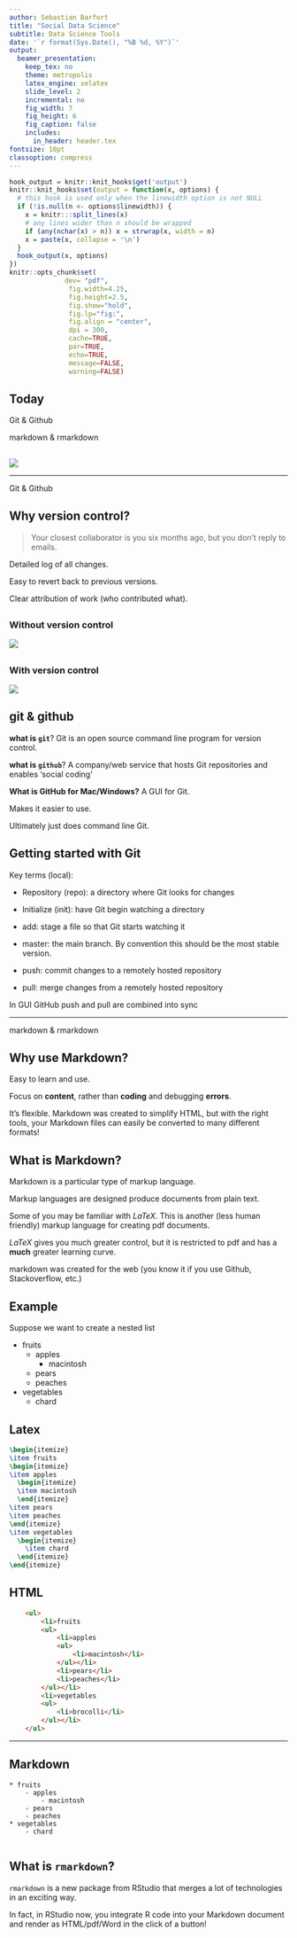 ```yaml
---
author: Sebastian Barfort
title: "Social Data Science"
subtitle: Data Science Tools
date: '`r format(Sys.Date(), "%B %d, %Y")`'
output:
  beamer_presentation:
    keep_tex: no
    theme: metropolis
    latex_engine: xelatex
    slide_level: 2
    incremental: no
    fig_width: 7
    fig_height: 6
    fig_caption: false
    includes:
      in_header: header.tex
fontsize: 10pt
classoption: compress
---
```


```r
hook_output = knitr::knit_hooks$get('output')
knitr::knit_hooks$set(output = function(x, options) {
  # this hook is used only when the linewidth option is not NULL
  if (!is.null(n <- options$linewidth)) {
    x = knitr:::split_lines(x)
    # any lines wider than n should be wrapped
    if (any(nchar(x) > n)) x = strwrap(x, width = n)
    x = paste(x, collapse = '\n')
  }
  hook_output(x, options)
})
knitr::opts_chunk$set(
              dev= "pdf",
               fig.width=4.25,
               fig.height=2.5,
               fig.show="hold",
               fig.lp="fig:",
               fig.align = "center",
               dpi = 300,
               cache=TRUE,
               par=TRUE,
               echo=TRUE,
               message=FALSE,
               warning=FALSE)
```

## Today

Git & Github

markdown & rmarkdown

##

![](figures/dilbert2.jpg)

---

\LARGE Git & Github

## Why version control?

> Your closest collaborator is you six months ago, but you don't reply to emails.

Detailed log of all changes.

Easy to revert back to previous versions.

Clear attribution of work (who contributed what).

## 

### Without version control

\centering
![](figures/nogit.jpg)


##

### With version control

\centering
![](figures/git.jpg)


## git & github

**what is `git`**?
Git is an open source command line program for version control.

**what is `github`**? 
A company/web service that hosts Git repositories and enables 'social coding'

**What is GitHub for Mac/Windows?**
A GUI for Git.

Makes it easier to use.

Ultimately just does command line Git.

## Getting started with Git

Key terms (local):

- Repository (repo): a directory where Git looks for changes

- Initialize (init): have Git begin watching a directory

- add: stage a file so that Git starts watching it

- master: the main branch. By convention this should be the most stable version.

- push: commit changes to a remotely hosted repository

- pull: merge changes from a remotely hosted repository

In GUI GitHub push and pull are combined into sync

---

\LARGE markdown & rmarkdown

## Why use Markdown?

Easy to learn and use.

Focus on __content__, rather than __coding__ and debugging __errors__.

It's flexible. Markdown was created to simplify HTML, but with the right tools, your Markdown files can easily be converted to many different formats!

## What is Markdown?

Markdown is a particular type of markup language.

Markup languages are designed produce documents from plain text.

Some of you may be familiar with _LaTeX_. This is another (less human friendly) markup language for creating pdf documents.

_LaTeX_ gives you much greater control, but it is restricted to pdf and has a __much__ greater learning curve.

markdown was created for the web (you know it if you use Github, Stackoverflow, etc.)

## Example

Suppose we want to create a nested list

* fruits
    - apples
        - macintosh
    - pears 
    - peaches
* vegetables
    - chard
    
## Latex

```latex
\begin{itemize}      
\item fruits         
\begin{itemize}       
\item apples          
  \begin{itemize}     
  \item macintosh     
  \end{itemize}       
\item pears 
\item peaches         
\end{itemize}         
\item vegetables        
  \begin{itemize}       
    \item chard           
  \end{itemize}         
\end{itemize}  
```    
    
## HTML

```html
    <ul>
        <li>fruits
        <ul>
            <li>apples
            <ul>
                <li>macintosh</li>
            </ul></li>
            <li>pears</li>
            <li>peaches</li>
        </ul></li>
        <li>vegetables
        <ul>
            <li>brocolli</li>
        </ul></li>
    </ul>    
```  
    
---

## Markdown

    * fruits
        - apples
            - macintosh
        - pears 
        - peaches
    * vegetables
        - chard
     
## What is `rmarkdown`?

`rmarkdown` is a new package from RStudio that merges a lot of technologies in an exciting way.

In fact, in RStudio now, you integrate R code into your Markdown document and render as HTML/pdf/Word in the click of a button! 

        

